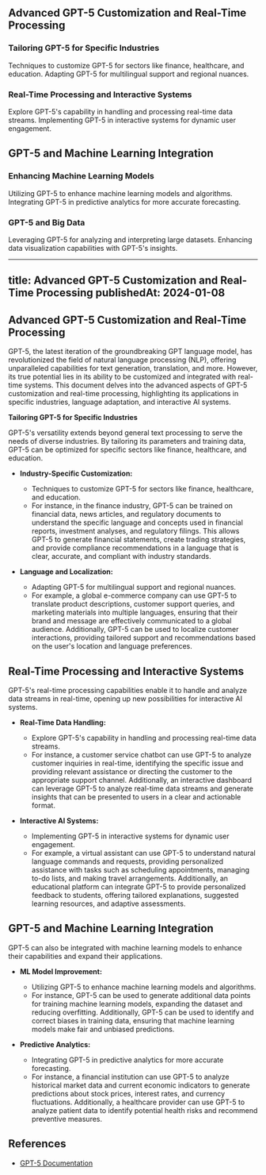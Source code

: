 ## Advanced GPT-5 Customization and Real-Time Processing

### Tailoring GPT-5 for Specific Industries

<CardGroup cols={2}>
  <Card
    title="Industry-Specific Customization"
    icon="industry"
    href="https://mintlify.com/docs/gpt5/industry-customization"
  >
    Techniques to customize GPT-5 for sectors like finance, healthcare, and education.
  </Card>
  <Card
    title="Language and Localization"
    icon="globe"
    href="https://mintlify.com/docs/gpt5/language-localization"
  >
    Adapting GPT-5 for multilingual support and regional nuances.
  </Card>
</CardGroup>

### Real-Time Processing and Interactive Systems

<CardGroup cols={2}>
  <Card
    title="Real-Time Data Handling"
    icon="sync-alt"
    href="https://mintlify.com/docs/gpt5/real-time-data"
  >
    Explore GPT-5's capability in handling and processing real-time data streams.
  </Card>
  <Card
    title="Interactive AI Systems"
    icon="comments"
    href="https://mintlify.com/docs/gpt5/interactive-systems"
  >
    Implementing GPT-5 in interactive systems for dynamic user engagement.
  </Card>
</CardGroup>

## GPT-5 and Machine Learning Integration

### Enhancing Machine Learning Models

<CardGroup cols={2}>
  <Card
    title="ML Model Improvement"
    icon="brain"
    href="https://mintlify.com/docs/gpt5/ml-model-improvement"
  >
    Utilizing GPT-5 to enhance machine learning models and algorithms.
  </Card>
  <Card
    title="Predictive Analytics"
    icon="chart-line"
    href="https://mintlify.com/docs/gpt5/predictive-analytics"
  >
    Integrating GPT-5 in predictive analytics for more accurate forecasting.
  </Card>
</CardGroup>

### GPT-5 and Big Data

<CardGroup cols={2}>
  <Card
    title="Big Data Analysis"
    icon="database"
    href="https://mintlify.com/docs/gpt5/big-data"
  >
    Leveraging GPT-5 for analyzing and interpreting large datasets.
  </Card>
  <Card
    title="Data Visualization"
    icon="chart-pie"
    href="https://mintlify.com/docs/gpt5/data-visualization"
  >
    Enhancing data visualization capabilities with GPT-5's insights.
  </Card>
</CardGroup>

---
title: Advanced GPT-5 Customization and Real-Time Processing
publishedAt: 2024-01-08
---

## Advanced GPT-5 Customization and Real-Time Processing

GPT-5, the latest iteration of the groundbreaking GPT language model, has revolutionized the field of natural language processing (NLP), offering unparalleled capabilities for text generation, translation, and more. However, its true potential lies in its ability to be customized and integrated with real-time systems. This document delves into the advanced aspects of GPT-5 customization and real-time processing, highlighting its applications in specific industries, language adaptation, and interactive AI systems.

**Tailoring GPT-5 for Specific Industries**

GPT-5's versatility extends beyond general text processing to serve the needs of diverse industries. By tailoring its parameters and training data, GPT-5 can be optimized for specific sectors like finance, healthcare, and education.

* **Industry-Specific Customization:**
   * Techniques to customize GPT-5 for sectors like finance, healthcare, and education.
   * For instance, in the finance industry, GPT-5 can be trained on financial data, news articles, and regulatory documents to understand the specific language and concepts used in financial reports, investment analyses, and regulatory filings. This allows GPT-5 to generate financial statements, create trading strategies, and provide compliance recommendations in a language that is clear, accurate, and compliant with industry standards.

* **Language and Localization:**
   * Adapting GPT-5 for multilingual support and regional nuances.
   * For example, a global e-commerce company can use GPT-5 to translate product descriptions, customer support queries, and marketing materials into multiple languages, ensuring that their brand and message are effectively communicated to a global audience. Additionally, GPT-5 can be used to localize customer interactions, providing tailored support and recommendations based on the user's location and language preferences.

## Real-Time Processing and Interactive Systems

GPT-5's real-time processing capabilities enable it to handle and analyze data streams in real-time, opening up new possibilities for interactive AI systems.

* **Real-Time Data Handling:**
   * Explore GPT-5's capability in handling and processing real-time data streams.
   * For instance, a customer service chatbot can use GPT-5 to analyze customer inquiries in real-time, identifying the specific issue and providing relevant assistance or directing the customer to the appropriate support channel. Additionally, an interactive dashboard can leverage GPT-5 to analyze real-time data streams and generate insights that can be presented to users in a clear and actionable format.

* **Interactive AI Systems:**
   * Implementing GPT-5 in interactive systems for dynamic user engagement.
   * For example, a virtual assistant can use GPT-5 to understand natural language commands and requests, providing personalized assistance with tasks such as scheduling appointments, managing to-do lists, and making travel arrangements. Additionally, an educational platform can integrate GPT-5 to provide personalized feedback to students, offering tailored explanations, suggested learning resources, and adaptive assessments.

## GPT-5 and Machine Learning Integration

GPT-5 can also be integrated with machine learning models to enhance their capabilities and expand their applications.

* **ML Model Improvement:**
   * Utilizing GPT-5 to enhance machine learning models and algorithms.
   * For instance, GPT-5 can be used to generate additional data points for training machine learning models, expanding the dataset and reducing overfitting. Additionally, GPT-5 can be used to identify and correct biases in training data, ensuring that machine learning models make fair and unbiased predictions.

* **Predictive Analytics:**
   * Integrating GPT-5 in predictive analytics for more accurate forecasting.
   * For instance, a financial institution can use GPT-5 to analyze historical market data and current economic indicators to generate predictions about stock prices, interest rates, and currency fluctuations. Additionally, a healthcare provider can use GPT-5 to analyze patient data to identify potential health risks and recommend preventive measures.

## References

* [GPT-5 Documentation](https://mintlify.com/docs/gpt5)


